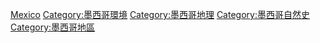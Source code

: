 {{Commonscat|Ecoregions of Mexico (WWF)}}
{{Portal|環境|生態}}

[[Category:北美洲各國生態區域|Mexico]]
[[Category:墨西哥環境|Category:墨西哥環境]]
[[Category:墨西哥地理|Category:墨西哥地理]]
[[Category:墨西哥自然史|Category:墨西哥自然史]]
[[Category:墨西哥地區|Category:墨西哥地區]]